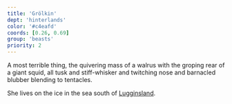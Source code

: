 ```yaml
---
title: 'Grölkin'
dept: 'hinterlands'
color: '#c4eafd'
coords: [0.26, 0.69]
group: 'beasts'
priority: 2
---
```


A most terrible thing, the quivering mass of a walrus with the groping rear of a giant squid, all tusk and stiff-whisker and twitching nose and barnacled blubber blending to tentacles.

She lives on the ice in the sea south of [Lugginsland](lugginsland).